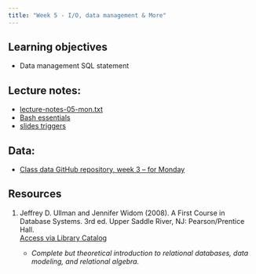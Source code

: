 ```yaml
---
title: "Week 5 - I/O, data management & More"
---
```


## Learning objectives

- Data management SQL statement

## Lecture notes:

-   [lecture-notes-05-mon.txt](lecture-notes-05-mon.txt)
-   [Bash essentials](bash-essentials.qmd)
-   [slides triggers](slides-05-triggers.pptx)

## Data:

- [Class data GitHub repository, week 3 -- for Monday](https://github.com/UCSB-Library-Research-Data-Services/bren-meds213-spring-2024-class-data/tree/main/week3)







## Resources

1.  Jeffrey D. Ullman and Jennifer Widom (2008). A First Course in Database Systems. 3rd ed. Upper Saddle River, NJ: Pearson/Prentice Hall.\
    [Access via Library Catalog](https://search.library.ucsb.edu/permalink/01UCSB_INST/1aqck9j/alma990032103790203776)

    -   *Complete but theoretical introduction to relational databases, data modeling, and relational algebra.*






